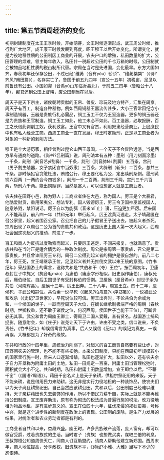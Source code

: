 ```yaml
---
---
---
```

title: 第五节西周经济的变化
---



初期封建制度在太王王季时候，开始萌芽，文王时候逐渐形成，武王周公时候，推行到广大地区，成王康王时候发展到高度，昭王穆王以后开始变化。所谓变化，就是力役地租性质的公田制因工商业的开展，农夫户口的增殖，私田数量的扩大，公田管理的烦难，领主每年收入，私田什一税超过公田的千仓万箱的时候，公田制就会被物品地租性质的税亩制所代替。宗周在当时是先进国，变化最早。东方大国如齐，春秋初年还保存公田，不过已经“维莠（音有yǒu）骄骄”、“维莠桀桀”（《诗?齐风?甫田篇》），名存实亡了。鲁国于前五九四年（宣公十五年）初税亩，足见以前鲁还有公田。小国如鄅（音禹yǔ山东临沂县北），于前五二四年（鲁昭公十八年），鄅君还到公田上督耕，废公田制当在以后。

周天子是天下宗主，诸侯朝聘贡献的玉帛、兽皮、珍玩及地方特产，汇集在周京。周天子有百工，制造各种器物。例如西周铜器玉器流传甚多，大小王官常因纪念小事制造铜器，玉器是贵族行礼必需品，铜工玉工不仅为王室造器，更多的铜玉器还是为贵族和王官制造。铜工玉工如此，他工未必不如此。百工造器，必取报酬，百工之长借此剥削工奴，获利致富。王官中又有官贾，利用奴隶经营商业。上层庶民中也有私人经营工商。西周工商业一直在发展，穆王时定赎刑，正是以工商业者为对象的一种新的剥削方法。

穆王是个大游历家，相传曾到过昆仑山西王母国。一个天子不会冒险远游，当是西方早有通商的道路。《尚书?吕刑篇》说，周刑法本有五种：墨刑（用刀刻面涂墨）一千条，劓刑（劓音艺yì割鼻）一千条，剕刑（剕音肺fèi 割脚）五百条，宫刑（男子割生殖器，女子禁闭宫中当奴隶）三百条，大辟刑（斩头）二百条，总共三千条。那时候狱官贪赃枉法，贿赂公行，穆王要化私为公，定出赎刑条例。墨刑黄铜六百两（一两约合今四钱多），劓刑一千二百两，剕刑三千两，宫刑三千六百两，斩刑六千两。能出铜赎罪，当然是富人，可以设想富人就是工商业者。

农夫住在田野小邑，称为野人；工商业者住在大邑，称为国人。厉王是个大暴君，他酷爱财货，重用荣夷公，想法专利。国人毁谤厉王，厉王令卫国神巫监视国人，随意杀戮，禁阻说话。厉王自以为能弭（音米mǐ 止）谤，压迫更加严厉。后来国人不能再忍，前八四一年（共和元年）举行起义，厉王渡黄河逃走。太子靖藏匿在召公家里，起义者围召公家。召公把自己的儿子假冒王子送出去，被起义者杀死。宗周出现了以周召二公为首的贵族共和政治。这是历史上国人第一次大起义，西周社会因这次起义的推动，前进了一步。

百工和商人为反抗过度勒索而起义，只要厉王逃走，不回来报复，也就满意了。贵族共和在当时正是适合情势的一种政治制度。周公是宗周第一家贵族，召公是第二家贵族，并且曾谏阻厉王专利，周召二公得到起义者的拥护是很自然的。前八二七年，厉王死，宣王靖继承王位，足见起义者并无推倒文武以来王统的意图。《竹书纪年》采战国游士的寓言，讹称共和是“共伯和干（夺）王位”。按西周初年，卫康叔封世子中旄父（旄音毛máo）为庸伯（庸康字形相似，旧史误作康伯），康叔死后，庸伯继位。自后卫国世子有受封称伯的惯例。卫厘侯（厘音希xī）封世子余为共伯（河南辉县）。厘侯十三年，厉王出奔。二十八年，周宣王立。四十二年，厘侯死，子武公和嗣位。共伯余一说早死（《鄘风?柏舟篇?小序郑笺》），一说被武公和攻杀（《史记?卫世家》），早死说似较可信。厉王出奔时，不论共伯为余或为和，一个侯国的世子，一跃而登周天子大位，在嫡长继承制极端严格的周朝（春秋时期，世卿权重，还不敢于诸侯之位，何况西周，侯国世子岂能干王位），可断言必无其事。武公和曾为周幽王卿士，得周卫二国人爱戴，甚有贤名。战国游士捕风捉影，随意附会，如《庄子》说尧让天下于许由，许由不受之类，信口说来，不负责任，《竹书纪年》却误信寓言为真事，后人又误信《纪年》的误记为真史，一误再误，大概都是为了好奇的缘故。

在共和行政的十四年里，周统治力削弱了，对起义的百工商贾自然要有些让步，对田野间农夫的管理，也不能不有些松弛。本来公田制度，只能在西周初年规模较小的国家里行施一时，后来人口逐渐增殖，私田也逐渐扩大，私田以外，还有农夫余子自力开垦称为附庸土田的土地。私田一田规定一百亩，附庸土田当管理松弛时，面积就会大小不定。共和时期，私田和附庸土田数量增加，宣王即位以后，“不藉千亩”（《国语?周语》）。藉田千亩名义上是天子亲耕，供祖宗祭祀用的米饭。天子不能亲耕，说是借用民力来助耕。这无非是实行力役地租的一种装饰品，使农夫们以为天子尚且耕祭祀田，自己当然应该耕公田。共和以后，公田制度已经难以维持，天子亲耕藉田也失去装饰的作用，所以不借民力耕千亩，实际上就是不能再维持公田制度。宣王废弃助法，原有称为彻法的税法成为普遍行施的税法。改力役地租为物品地租，是有进步意义的。宣王在位四十六年，征伐来侵的戎狄蛮夷，号称中兴，就是这个进步性的新制度在政治上的表现。公田制的废除，是生产力发展的结果，对统治者和农业劳动者都是有利的。

工商业者自共和以来，益趋兴盛。幽王时，许多贵族破产流落，庶人富有，却可以做官受爵，过着贵族式的生活。当时君子（贵族）也想做买卖，谋取三倍的利息。王叔郑桓公知道周快灭亡，同商人订互助盟约，请商人帮助他建立新郑国。西周末年，商人地位提高，分享政权，旧贵族不平，《诗经?小雅、大雅》里写下不少的怨恨诗。